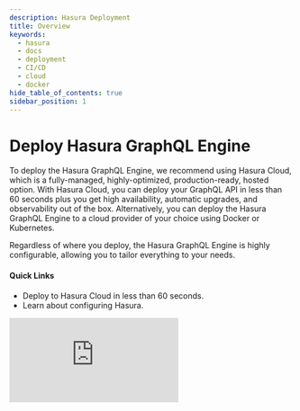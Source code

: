 ```yaml
---
description: Hasura Deployment
title: Overview
keywords:
  - hasura
  - docs
  - deployment
  - CI/CD
  - cloud
  - docker
hide_table_of_contents: true
sidebar_position: 1
---
```



# <Deployment /> Deploy Hasura GraphQL Engine

<div className="overview-header">
  <div className="overview-text">
    <p>
      To deploy the Hasura GraphQL Engine, we recommend using Hasura Cloud, which is a fully-managed, highly-optimized, production-ready, 
      hosted option. With Hasura Cloud, you can deploy your GraphQL API in less than 60 seconds plus you get high availability,
      automatic upgrades, and observability out of the box. Alternatively, you can deploy the Hasura GraphQL Engine to a
      cloud provider of your choice using Docker or Kubernetes.
    </p>
    <p>
      Regardless of where you deploy, the Hasura GraphQL Engine is highly configurable, allowing you to tailor
      everything to your needs.
    </p>
    <h4>Quick Links</h4>
    <ul>
      <li>
        <VersionedLink to="/getting-started/getting-started-cloud/">
          Deploy to Hasura Cloud in less than 60 seconds.
        </VersionedLink>
      </li>
      <li>
        <VersionedLink to="/deployment/graphql-engine-flags/index/">Learn about configuring Hasura.</VersionedLink>
      </li>
    </ul>

  </div>
 <iframe
        src="https://www.youtube.com/embed/f4Jj_sqn1ww"
        frameborder="0"
        allow="accelerometer; autoplay; encrypted-media; gyroscope; picture-in-picture"
        allowFullScreen
      />
</div>

## Deployment Topics

<div className="overview-gallery">
  <VersionedLink to="/getting-started/getting-started-cloud/">
    <div className="card">
      <h3>Hasura Cloud</h3>
      <p>In just a couple of clicks, connect your existing data and have a production-ready GraphQL API.</p>
    </div>
  </VersionedLink>
  <VersionedLink to="/deployment/deployment-guides/index/">
    <div className="card">
      <h3>Deployment Guides</h3>
      <p>
        Deploy Hasura GraphQL Engine to a cloud provider of your choice using one of our guides. We have guides for AWS,
        GCP, Azure, DigitalOcean, and more.
      </p>
    </div>
  </VersionedLink>
  <VersionedLink to="/deployment/deployment-guides/docker/">
    <div className="card">
      <h3>Self-hosted Docker</h3>
      <p>
        Not sure where to start? We have a guide to help you get up and running with Hasura GraphQL Engine on Docker,
        regardless of where you want to host.
      </p>
    </div>
  </VersionedLink>
</div>
